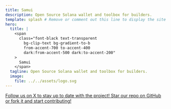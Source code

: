 ```yaml
---
title: Samui
description: Open Source Solana wallet and toolbox for builders.
template: splash # Remove or comment out this line to display the site sidebar on this page.
hero:
  title: |
    <span
      class="font-black text-transparent
        bg-clip-text bg-gradient-to-b
        from-accent-700 to-accent-400
        dark:from-accent-500 dark:to-accent-200"
    >
      Samui
    </span>
  tagline: Open Source Solana wallet and toolbox for builders.
  image:
    file: ../../assets/logo.svg
---
```



<CardGrid>
  <a href="https://x.com/SamuiBuild" target="_blank" style={{ textDecoration: 'none' }}>
    <Card title="Follow us on X" icon="x.com">
      Follow us on X to stay up to date with the project!
    </Card>
  </a>
  <a href="https://x.com/SamuiBuild" target="_blank" style={{ textDecoration: 'none' }}>
    <Card title="Star our repo on GitHub" icon="github">
      Star our repo on GitHub or fork it and start contributing!
    </Card>
  </a>
</CardGrid>
